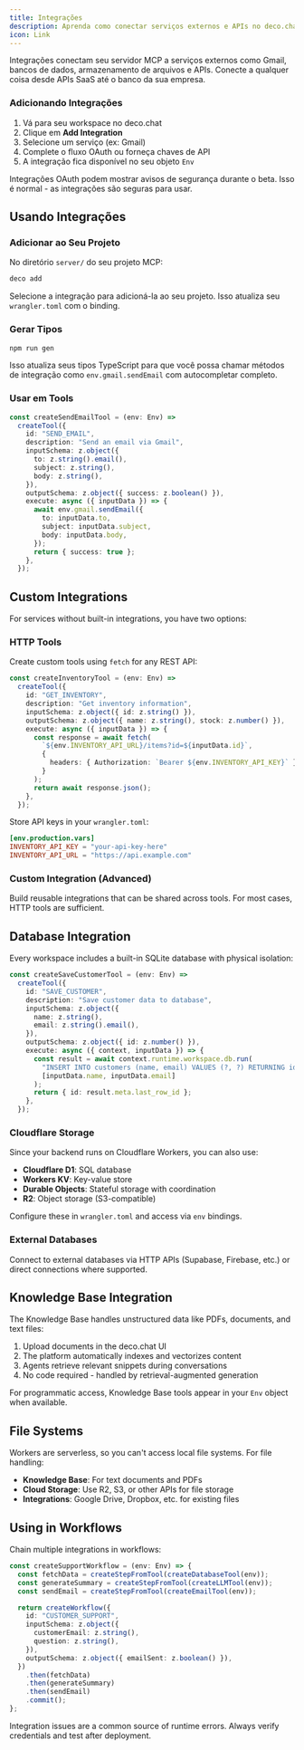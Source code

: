 ```yaml
---
title: Integrações
description: Aprenda como conectar serviços externos e APIs no deco.chat
icon: Link
---
```



Integrações conectam seu servidor MCP a serviços externos como Gmail, bancos de dados, armazenamento de arquivos e APIs. Conecte a qualquer coisa desde APIs SaaS até o banco da sua empresa.

### Adicionando Integrações

1. Vá para seu workspace no deco.chat
2. Clique em **Add Integration**
3. Selecione um serviço (ex: Gmail)
4. Complete o fluxo OAuth ou forneça chaves de API
5. A integração fica disponível no seu objeto `Env`

<Callout type="info">
  Integrações OAuth podem mostrar avisos de segurança durante o beta. Isso é normal - as integrações são seguras para usar.
</Callout>

## Usando Integrações

### Adicionar ao Seu Projeto

No diretório `server/` do seu projeto MCP:

```bash
deco add
```

Selecione a integração para adicioná-la ao seu projeto. Isso atualiza seu `wrangler.toml` com o binding.

### Gerar Tipos

```bash
npm run gen
```

Isso atualiza seus tipos TypeScript para que você possa chamar métodos de integração como `env.gmail.sendEmail` com autocompletar completo.

### Usar em Tools

```typescript
const createSendEmailTool = (env: Env) =>
  createTool({
    id: "SEND_EMAIL",
    description: "Send an email via Gmail",
    inputSchema: z.object({
      to: z.string().email(),
      subject: z.string(),
      body: z.string(),
    }),
    outputSchema: z.object({ success: z.boolean() }),
    execute: async ({ inputData }) => {
      await env.gmail.sendEmail({
        to: inputData.to,
        subject: inputData.subject,
        body: inputData.body,
      });
      return { success: true };
    },
  });
```

## Custom Integrations

For services without built-in integrations, you have two options:

### HTTP Tools

Create custom tools using `fetch` for any REST API:

```typescript
const createInventoryTool = (env: Env) =>
  createTool({
    id: "GET_INVENTORY",
    description: "Get inventory information",
    inputSchema: z.object({ id: z.string() }),
    outputSchema: z.object({ name: z.string(), stock: z.number() }),
    execute: async ({ inputData }) => {
      const response = await fetch(
        `${env.INVENTORY_API_URL}/items?id=${inputData.id}`,
        {
          headers: { Authorization: `Bearer ${env.INVENTORY_API_KEY}` },
        }
      );
      return await response.json();
    },
  });
```

Store API keys in your `wrangler.toml`:

```toml
[env.production.vars]
INVENTORY_API_KEY = "your-api-key-here"
INVENTORY_API_URL = "https://api.example.com"
```

### Custom Integration (Advanced)

Build reusable integrations that can be shared across tools. For most cases, HTTP tools are sufficient.

## Database Integration

Every workspace includes a built-in SQLite database with physical isolation:

```typescript
const createSaveCustomerTool = (env: Env) =>
  createTool({
    id: "SAVE_CUSTOMER",
    description: "Save customer data to database",
    inputSchema: z.object({
      name: z.string(),
      email: z.string().email(),
    }),
    outputSchema: z.object({ id: z.number() }),
    execute: async ({ context, inputData }) => {
      const result = await context.runtime.workspace.db.run(
        "INSERT INTO customers (name, email) VALUES (?, ?) RETURNING id",
        [inputData.name, inputData.email]
      );
      return { id: result.meta.last_row_id };
    },
  });
```

### Cloudflare Storage

Since your backend runs on Cloudflare Workers, you can also use:

- **Cloudflare D1**: SQL database
- **Workers KV**: Key-value store
- **Durable Objects**: Stateful storage with coordination
- **R2**: Object storage (S3-compatible)

Configure these in `wrangler.toml` and access via `env` bindings.

### External Databases

Connect to external databases via HTTP APIs (Supabase, Firebase, etc.) or direct connections where supported.

## Knowledge Base Integration

The Knowledge Base handles unstructured data like PDFs, documents, and text files:

1. Upload documents in the deco.chat UI
2. The platform automatically indexes and vectorizes content
3. Agents retrieve relevant snippets during conversations
4. No code required - handled by retrieval-augmented generation

For programmatic access, Knowledge Base tools appear in your `Env` object when available.

## File Systems

Workers are serverless, so you can't access local file systems. For file handling:

- **Knowledge Base**: For text documents and PDFs
- **Cloud Storage**: Use R2, S3, or other APIs for file storage
- **Integrations**: Google Drive, Dropbox, etc. for existing files

## Using in Workflows

Chain multiple integrations in workflows:

```typescript
const createSupportWorkflow = (env: Env) => {
  const fetchData = createStepFromTool(createDatabaseTool(env));
  const generateSummary = createStepFromTool(createLLMTool(env));
  const sendEmail = createStepFromTool(createEmailTool(env));

  return createWorkflow({
    id: "CUSTOMER_SUPPORT",
    inputSchema: z.object({
      customerEmail: z.string(),
      question: z.string(),
    }),
    outputSchema: z.object({ emailSent: z.boolean() }),
  })
    .then(fetchData)
    .then(generateSummary)
    .then(sendEmail)
    .commit();
};
```

<Callout type="warning">
  Integration issues are a common source of runtime errors. Always verify credentials and test after deployment.
</Callout>
